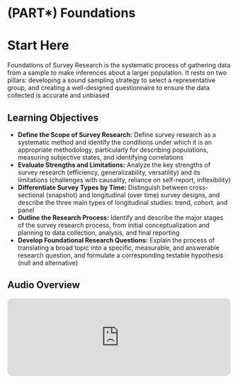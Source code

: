 # (PART\*) Foundations {-}

# Start Here {-}

Foundations of Survey Research is the systematic process of gathering data from a sample to make inferences about a larger population. It rests on two pillars: developing a sound sampling strategy to select a representative group, and creating a well-designed questionnaire to ensure the data collected is accurate and unbiased

## Learning Objectives {-}

*  **Define the Scope of Survey Research:** Define survey research as a systematic method and identify the conditions under which it is an appropriate methodology, particularly for describing populations, measuring subjective states, and identifying correlations
*  **Evaluate Strengths and Limitations:** Analyze the key strengths of survey research (efficiency, generalizability, versatility) and its limitations (challenges with causality, reliance on self-report, inflexibility)
*  **Differentiate Survey Types by Time:** Distinguish between cross-sectional (snapshot) and longitudinal (over time) survey designs, and describe the three main types of longitudinal studies: trend, cohort, and panel
*  **Outline the Research Process:** Identify and describe the major stages of the survey research process, from initial conceptualization and planning to data collection, analysis, and final reporting
*  **Develop Foundational Research Questions:** Explain the process of translating a broad topic into a specific, measurable, and answerable research question, and formulate a corresponding testable hypothesis (null and alternative)

<div class="section level2 unnumbered">
  <h2 class="no-stick"><strong>Audio Overview</strong></h2>
  <center>
    <iframe allow="autoplay *; encrypted-media *; fullscreen *; clipboard-write" frameborder="0" height="175" style="width:100%;max-width:660px;overflow:hidden;border-radius:10px;" sandbox="allow-forms allow-popups allow-same-origin allow-scripts allow-storage-access-by-user-activation allow-top-navigation-by-user-activation" src="https://embed.podcasts.apple.com/us/podcast/sr-foundations/id1780125002?i=1000718486853"></iframe>
  </center>
</div>